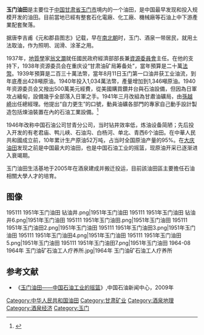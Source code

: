 {{Infobox oil field
| name        =  玉门油田
| image       = 
| caption     = 
| location_map       = China
| location_map_width = 
| location_map_text  = 
| lat_d     = 
| lat_m     = 
| lat_s     = 
| lat_NS    = 
| long_d    = 
| long_m    = 
| long_s    = 
| long_EW   = 
| coordinates_type   = type:landmark
| coordinates_display= inline,title
| coordinates_ref    = 
| country     = {{PRC}}
| region      = 甘肃省玉门市
| location    = 
| block       = 
| offonshore  = 陸地
| operator    = [[中国石油天然氣股份有限公司|中国石油天然氣股份有限公司]]<br>玉门油田分公司
| partners    = 
| contractors = 
| discovery         = 1939年
| start_development = 
| start_production  = 1945年
| peak_year         =
| abandonment       =
| peak_of_production_oil_bbl/d    =
| peak_of_production_oil_tpy      =
| peak_of_production_gas_mmcuft/d =
| peak_of_production_gas_mmscm/d  =
| peak_of_production_gas_bcm/y    =
| oil_production_bbl/d =
| oil_production_tpy =
| production_year_oil = 
| production_gas_mmcuft/d =
| production_gas_mmscm/d =
| production_gas_bcm/y =
| production_year_gas =
| est_oil_bbl     = 4,000
| est_oil_t       =
| recover_oil_bbl = 300
| recover_oil_t   =
| est_gas_bft     =
| est_gas_bcm     = 
| recover_gas_bft =
| recover_gas_bcm =
| formations      =
}}
'''玉门油田'''是主要位于[[中国|中国]][[甘肃省|甘肃省]][[玉门市|玉门市]]境内的一个油田，是中国最早发现和投入规模开发的油田。目前當地已經有整套石化電廠、化工廠、機械廠等石油上中下游產業配套聚落。

据唐李吉甫《元和郡县图志》记载，早在[[南北朝|南北朝]]时，玉门、酒泉一带居民，就用土法取油，作为照明、润滑、涂革之用。

1937年，[[地質學|地質學]]家[[翁文灝|翁文灝]]就任國民政府經濟部部長兼[[資源委員會|資源委員會]]主任。在他的支持下，1938年资源委员会在重庆设“甘肃油矿局筹备处”，當年預算是二十萬[[法幣|法幣]]。1939年預算是二百三十萬法幣，當年8月11日玉门第一口油井获工业油流，到年底產出428噸原油。1940年投入1,034萬法幣，產量增加到1,346噸原油。1940年资源委员会又撥出500萬美元經費，從美國購買鑽井台與石油設備，但因為日軍攻占緬甸，設備幾乎全部落入日軍之手。1941年三月改組為甘肅油礦局，由[[孫越崎|孫越崎]]出任總經理。他提出“自力更生”的口號，動員油礦各部門的專家自己動手設計製造包括煉油裝置在內的石油工業設備。<ref name="BIAN2009">{{cite book|author=Morris L. BIAN|title=''The Making of the State Enterprise System in Modern China'' |url=https://books.google.com/books?id=9ItSCh4q86MC&pg=PA62|date=2009-06-30|publisher=[[Harvard_University_Press|Harvard University Press]]| isbn=978-0-674-02093-1|pages=62–63}}{{en}}</ref><p>1946年改称中国石油公司甘青分公司，当时钻井效率低，炼油设备简陋；先后投入开发的有老君庙、鸭儿峡、石油沟、白杨河、单北、青西6个油田。在中華人民共和國成立前，10年累计生产原油52万吨，占当时全国原油产量的95%。在[[大庆油田|大庆油田]]发现之前是中国最大的油田，也是中国石油工业的摇篮，现原油开采已逐渐进入衰竭期。<p>玉门油田生活基地于2005年在酒泉建成并搬迁投运，目前該油田區主要擔任石油相關大學人才的培育。

==图像 ==
<gallery>
195111 1951年玉门油田 钻油井.png|1951年玉门油田
195111 1951年玉门油田 钻油井6.png|1951年玉门油田
195111 1951年玉门油田.png|1951年玉门油田
195111 1951年玉门油田2.png|1951年玉门油田
195111 1951年玉门油田3.png|1951年玉门油田
195111 1951年玉门油田4.png|1951年玉门油田
195111 1951年玉门油田5.png|1951年玉门油田
195111 1951年玉门油田7.png|1951年玉门油田
1964-08 1964年 玉门油矿石油工人疗养所.jpg|1964年 玉门油矿石油工人疗养所
</gallery>

==参考文献==
* 《[https://web.archive.org/web/20090820223601/http://news.cnpc.com.cn/system/2009/08/17/001252380.shtml 玉门油田——中国石油工业的摇篮]》,中国石油新闻中心，2009年

[[Category:中华人民共和国油田|Category:中华人民共和国油田]]
[[Category:甘肃矿业|Category:甘肃矿业]]
[[Category:酒泉地理|Category:酒泉地理]]
[[Category:酒泉经济|Category:酒泉经济]]
[[Category:玉门|Category:玉门]]